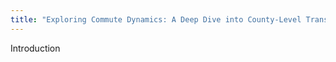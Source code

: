 ```yaml
---
title: "Exploring Commute Dynamics: A Deep Dive into County-Level Transportation and Economic Data"
---
```


Introduction
